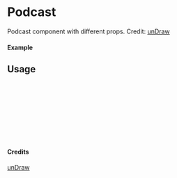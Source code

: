 
<Meta of={Podcast} title="unDraw/Podcast" />

# Podcast

Podcast component with different props.
Credit: [unDraw](https://undraw.co/illustrations)

#### Example

<Canvas of={Podcast.Primary} />

## Usage

```ts
import { Podcast } from "yadl-ui";

const Example = () => {
  return (
      <Podcast />
  );
};

export default Example;
```

#### Credits
[unDraw](https://undraw.co/illustrations)
